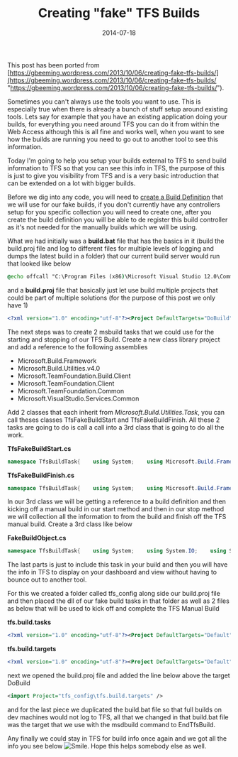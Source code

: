 ﻿---
title: 'Creating "fake" TFS Builds'
date: 2014-07-18
tags: ['VSTS / TFS', 'Adoption Blockers', 'TFS Build']
draft: false
summary: 'This post has been ported from https://gbeeming.wordpress.com/2013/10/06/creating-fake-tfs-builds/.'
---


This post has been ported from [https://gbeeming.wordpress.com/2013/10/06/creating-fake-tfs-builds/](https://gbeeming.wordpress.com/2013/10/06/creating-fake-tfs-builds/ "https://gbeeming.wordpress.com/2013/10/06/creating-fake-tfs-builds/").

Sometimes you can't always use the tools you want to use. This is especially true when there is already a bunch of stuff setup around existing tools. Lets say for example that you have an existing application doing your builds, for everything you need around TFS you can do it from within the Web Access although this is all fine and works well, when you want to see how the builds are running you need to go out to another tool to see this information.

Today I'm going to help you setup your builds external to TFS to send build information to TFS so that you can see this info in TFS, the purpose of this is just to give you visibility from TFS and is a very basic introduction that can be extended on a lot with bigger builds.

Before we dig into any code, you will need to [create a Build Definition](http://msdn.microsoft.com/en-us/library/ms181716.aspx) that we will use for our fake builds, if you don't currently have any controllers setup for you specific collection you will need to create one, after you create the build definition you will be able to de register this build controller as it's not needed for the manually builds which we will be using.

What we had initially was a **build.bat** file that has the basics in it (build the build.proj file and log to different files for multiple levels of logging and dumps the latest build in a folder) that our current build server would run that looked like below

```bat
@echo offcall "C:\Program Files (x86)\Microsoft Visual Studio 12.0\Common7\Tools\VsDevCmd.bat"msbuild build.proj /t:DoBuild /v:d  /fl1 /fl2 /fl3 /fl4 /flp1:logfile=build.log /flp2:logfile=build.errors.log;errorsonly /flp3:logfile=build.warnings.log;warningsonly /flp4:logfile=build.details.log;detailsonly /p:OutputPath=\\GORDON-PC\Demos\drops\TfsFakeBuilds-Latest
```


and a **build.proj** file that basically just let use build multiple projects that could be part of multiple solutions (for the purpose of this post we only have 1)

```xml
<?xml version="1.0" encoding="utf-8"?><Project DefaultTargets="DoBuild" xmlns="http://schemas.microsoft.com/developer/msbuild/2003">  <ItemGroup>    <BuildProject Include="TfsFakeBuilds.sln"/>  </ItemGroup>     <Target Name="DoBuild">    <MSBuild Projects="@(BuildProject)">    </MSBuild>  </Target></Project>
```

The next steps was to create 2 msbuild tasks that we could use for the starting and stopping of our TFS Build. Create a new class library project and add a reference to the following assemblies

- Microsoft.Build.Framework
- Microsoft.Build.Utilities.v4.0
- Microsoft.TeamFoundation.Build.Client
- Microsoft.TeamFoundation.Client
- Microsoft.TeamFoundation.Common
- Microsoft.VisualStudio.Services.Common

Add 2 classes that each inherit from *Microsoft.Build.Utilities.Task*, you can call theses classes TfsFakeBuildStart and TfsFakeBuildFinish. All these 2 tasks are going to do is call a call into a 3rd class that is going to do all the work.

**TfsFakeBuildStart.cs**

```csharp
namespace TfsBuildTask{    using System;    using Microsoft.Build.Framework;    using Microsoft.Build.Utilities;    public class TfsFakeBuildStart : Task    {        [Required]        public string Architecture { get; set; }        [Required]        public string CollectionUri { get; set; }        [Required]        public string Configuration { get; set; }        [Required]        public string DefinitionName { get; set; }        [Required]        public string DetailedLogPath { get; set; }        [Required]        public string DropLocation { get; set; }        [Required]        public string ErrorLogPath { get; set; }        [Required]        public string PathFromBuildRoot { get; set; }        [Required]        public string RegularLogPath { get; set; }        [Required]        public string ServerPath { get; set; }        [Required]        public string TargetNames { get; set; }        [Required]        public string TeamProjectName { get; set; }        [Required]        public string WarningLogPath { get; set; }        public override bool Execute()        {            try            {                base.Log.LogMessage("Tfs Fake Build Starting on '" + this.DefinitionName + "'.");                FakeBuildObject.Instance.Start(this.DetailedLogPath, this.ErrorLogPath, this.WarningLogPath, this.DropLocation, this.RegularLogPath, this.CollectionUri, this.TeamProjectName, this.DefinitionName, this.Configuration, this.PathFromBuildRoot, this.Architecture, this.ServerPath, this.TargetNames);                base.Log.LogMessage("Tfs Fake Build Started on '" + this.DefinitionName + "'.");                return true;            }            catch (Exception ex)            {                base.Log.LogError("Failed to start Fake Build: " + ex);                return false;            }        }        public IBuildEngine BuildEngine { get; set; }        public ITaskHost HostObject { get; set; }    }}
```

**TfsFakeBuildFinish.cs**

```csharp
namespace TfsBuildTask{    using System;    using Microsoft.Build.Framework;    using Microsoft.Build.Utilities;    public class TfsFakeBuildFinish : Task    {        public override bool Execute()        {            try            {                base.Log.LogMessage("Tfs Fake Build Stopping.");                FakeBuildObject.Instance.Stop();                base.Log.LogMessage("Tfs Fake Build Stopped.");                return true;            }            catch(Exception ex)            {                base.Log.LogError("Failed to stop Fake Build: " + ex);                 return false;            }        }        public IBuildEngine BuildEngine { get; set; }        public ITaskHost HostObject { get; set; }    }}
```

In our 3rd class we will be getting a reference to a build definition and then kicking off a manual build in our start method and then in our stop method we will collection all the information to from the build and finish off the TFS manual build. Create a 3rd class like below

**FakeBuildObject.cs**

```csharp
namespace TfsBuildTask{    using System;    using System.IO;    using System.Linq;    using Microsoft.TeamFoundation.Build.Client;    using Microsoft.TeamFoundation.Client;    public class FakeBuildObject    {        private static FakeBuildObject instance;        private string architecture;        private string collectionUri;        private string configuration;        private string definitionName;        private string detailedLogPath;        private string dropLocation;        private string errorLogPath;        private string pathFromBuildRoot;        private string regularLogPath;        private string serverPath;        private string targetNames;        private string teamProjectName;        private string warningLogPath;        private IBuildDefinition buildDefinition;        private IBuildProjectNode buildProjectNode;        private IBuildServer buildServer;        private TfsTeamProjectCollection collection;        private IBuildDetail detail;        private DateTime startTime;        private DateTime endTime;        public static FakeBuildObject Instance        {            get            {                if (instance == null)                {                    instance = new FakeBuildObject();                }                return instance;            }        }        public void Start(string detailedLogPath, string errorLogPath, string warningLogPath, string dropLocation, string regularLogPath, string collectionUri, string teamProjectName, string definitionName, string configuration, string pathFromBuildRoot, string architecture, string serverPath, string targetNames)        {            this.detailedLogPath = detailedLogPath;            this.errorLogPath = errorLogPath;            this.warningLogPath = warningLogPath;            this.dropLocation = dropLocation;            this.regularLogPath = regularLogPath;            this.collectionUri = collectionUri;            this.teamProjectName = teamProjectName;            this.definitionName = definitionName;            this.configuration = configuration;            this.pathFromBuildRoot = pathFromBuildRoot;            this.architecture = architecture;            this.serverPath = serverPath;            this.targetNames = targetNames;            this.startTime = DateTime.Now;            this.collection = TfsTeamProjectCollectionFactory.GetTeamProjectCollection(new Uri(this.collectionUri));            this.buildServer = this.collection.GetService<IBuildServer>();            this.buildDefinition = this.buildServer.GetBuildDefinition(this.teamProjectName, this.definitionName);            this.detail = this.buildDefinition.CreateManualBuild(this.definitionName + " - " + DateTime.Now.ToString("yyyyMMddHHmmss"), this.dropLocation);            this.buildProjectNode = this.detail.Information.AddBuildProjectNode(this.configuration, this.pathFromBuildRoot, this.architecture, this.serverPath, this.startTime, this.targetNames);        }        public void Stop()        {            this.endTime = DateTime.Now;            string[] regularLinesFromLog = ConvertToLines(this.ReadFile(this.regularLogPath));            string[] errorLinesFromLog = ConvertToLines(this.ReadFile(this.errorLogPath));            string[] warningLinesFromLog = ConvertToLines(this.ReadFile(this.warningLogPath));            this.buildProjectNode.CompilationErrors = 0;            this.buildProjectNode.CompilationWarnings = 0;            DateTime nextMessageLogTime = this.startTime;            int timeBetweenMessages = Convert.ToInt32((this.endTime - this.startTime).TotalMilliseconds / regularLinesFromLog.Length);            foreach (string line in regularLinesFromLog)            {                if (!string.IsNullOrEmpty(line))                {                    if (errorLinesFromLog.Contains(line))                    {                        this.buildProjectNode.Node.Children.AddBuildError(line, nextMessageLogTime);                        this.buildProjectNode.CompilationErrors++;                    }                    else if (warningLinesFromLog.Contains(line))                    {                        this.buildProjectNode.Node.Children.AddBuildWarning(line, nextMessageLogTime);                        this.buildProjectNode.CompilationWarnings++;                    }                    else                    {                        this.buildProjectNode.Node.Children.AddBuildMessage(line, BuildMessageImportance.Normal, nextMessageLogTime);                    }                }                nextMessageLogTime.AddMilliseconds(timeBetweenMessages);            }            this.buildProjectNode.Node.Children.AddExternalLink("Detailed Log File", new Uri(this.detailedLogPath));            this.buildProjectNode.Node.Children.AddExternalLink("Error Log File", new Uri(this.errorLogPath));            this.buildProjectNode.Node.Children.AddExternalLink("Warning Log File", new Uri(this.warningLogPath));            this.buildProjectNode.Save();            this.detail.Information.Save();            this.detail.FinalizeStatus(errorLinesFromLog.Length == 1 && string.IsNullOrEmpty(errorLinesFromLog[0]) ? BuildStatus.Succeeded : BuildStatus.Failed);        }        private static string[] ConvertToLines(string sr)        {            return sr.Replace("\r",string.Empty).Split('\n');        }        private string ReadFile(string logPath)        {            using (FileStream fs = new FileStream(logPath, FileMode.Open, FileAccess.Read, FileShare.ReadWrite))            {                using (StreamReader sr = new StreamReader(fs))                {                    return sr.ReadToEnd();                }            }        }    }}
```

The last parts is just to include this task in your build and then you will have the info in TFS to display on your dashboard and view without having to bounce out to another tool.

For this we created a folder called tfs\_config along side our build.proj file and then placed the dll of our fake build tasks in that folder as well as 2 files as below that will be used to kick off and complete the TFS Manual Build

**tfs.build.tasks**

```xml
<?xml version="1.0" encoding="utf-8"?><Project DefaultTargets="Default" xmlns="http://schemas.microsoft.com/developer/msbuild/2003">  <UsingTask AssemblyFile="TfsBuildTask.dll" TaskName="TfsFakeBuildStart" />  <UsingTask AssemblyFile="TfsBuildTask.dll" TaskName="TfsFakeBuildFinish" />  </Project>
```

**tfs.build.targets**

```xml
<?xml version="1.0" encoding="utf-8"?><Project DefaultTargets="Default" xmlns="http://schemas.microsoft.com/developer/msbuild/2003">  <Import Project="tfs.build.tasks" />  <PropertyGroup>    <BuildRoot>\\GORDON-PC\Demos\TfsFakeBuilds\</BuildRoot>    <DropLocation>\\GORDON-PC\Demos\TfsFakeBuilds\</DropLocation>  </PropertyGroup>    <Target Name="StartTfsBuild">    <TfsFakeBuildStart Architecture="x86" CollectionUri="http://TfsServerUri:8080/tfs" Configuration="Debug" DefinitionName="Demo Definition" DetailedLogPath="$(BuildRoot)build.detailed.log" DropLocation="$(DropLocation)" ErrorLogPath="$(BuildRoot)build.errors.log" PathFromBuildRoot="$(BuildRoot)build.bat" RegularLogPath="$(BuildRoot)build.log" ServerPath="$/TfsFakeBuilds/build.bat" TargetNames="Defaults" TeamProjectName="Demos" WarningLogPath="$(BuildRoot)build.warnings.log">          </TfsFakeBuildStart>  </Target>  <Target Name="EndTfsBuild" DependsOnTargets="StartTfsBuild;DoBuild">    <TfsFakeBuildFinish />  </Target></Project>
```

next we opened the build.proj file and added the line below above the target DoBuild

```xml
<import Project="tfs_config\tfs.build.targets" />
```

and for the last piece we duplicated the build.bat file so that full builds on dev machines would not log to TFS, all that we changed in that build.bat file was the target that we use with the msdbuild command to EndTfsBuild.

Any finally we could stay in TFS for build info once again and we got all the info you see below ![Smile](https://gordonbeeming.com/images/emoticons/smile.svg). Hope this helps somebody else as well.


<Figure key="/images/1.jpg" src="/images/1.jpg" alt="TFS Build Summary" width="0" height="0" caption="TFS Build Summary showing the status of the fake build" />


<Figure key="/images/2.jpg" src="/images/2.jpg" alt="TFS Build Log" width="0" height="0" caption="TFS Build Log showing messages from the fake build" />


<Figure key="/images/3.png" src="/images/3.png" alt="TFS Build Details" width="0" height="0" caption="TFS Build Details showing information about the fake build" />


<Figure key="/images/4.png" src="/images/4.png" alt="TFS Build External Links" width="0" height="0" caption="TFS Build External Links pointing to log files from the fake build" />

